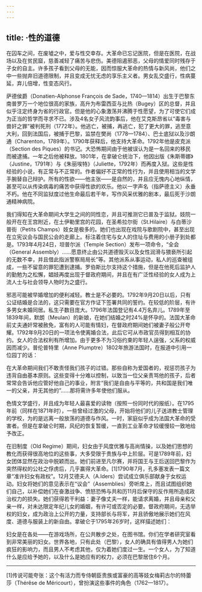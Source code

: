 ```yaml
---
---
---
```

title: ·性的道德
---




在囚车之间，在废墟之中，爱与性交幸存。大革命已忘记医院，但是在医院，在战场以及在贫民窟，慈善减轻了痛苦与悲伤。美德阻遏邪恶，父母的情爱同时残存于子女的自主。许多孩子看到父母的无能，因而惊服大革命的热情与新风尚，他们之中一些抛弃旧道德限制，并且变成无忧无虑的享乐主义者。男女乱交盛行，性病蔓延，弃儿倍增，性变态风行。

萨德侯爵（Donatien-Alphonse François de Sade，1740—1814）出生于巴黎东南普罗万一个地位很高的家族，高升为布雷西亚与比热（Bugey）区的总督，并且似乎注定终身为省的行政官。但是他的心象激荡并沸腾于性愿望，为了可使它们成为正当的哲学而寻求不已。涉及4名女子风流韵事后，他在艾克斯昂省以“毒害与兽奸之罪”被判死刑（1772年）。他逃亡，被捕，再逃亡，犯了更大的罪，逃至意大利，回到法国后，被捕于巴黎，监禁在樊尚（1778—1784）、巴士底狱以及沙朗通（Charenton，1789年）。1790年获释后，他支持大革命。1792年他是皮克派（Section des Piques）的书记。大恐怖期间由于他被误认为是一名回来的移民而被逮捕。一年之后他被释放。1801年，在拿破仑统治下，他因出版《朱斯蒂娜》（Justine，1791年）与《朱丽埃特》（Juliette，1792年）而再度入狱。这些是性经验的小说，有正常与不正常的。作者偏好不正常的性行为，并且使用相当的文学手腕替自己辩护。所有的性欲——他主张——是自然的，并且应无愧内心地纵情，甚至可以从传染病毒的痛苦中获得性欲的欢乐。他以一字声名（指萨德主义）永垂不朽。他在不同监狱度过他生命最后若干年，写作风采优雅的剧本，最后死于沙朗通精神病院。

我们得知在大革命期间大学生之间的同性恋，并且可推测它已普及于监狱。妓院一般开在在王宫附近，在土伊勒里宫的花园，在圣希拉尔街（St.Hilaire）与白蒂沙普街（Petits Champs）妓女是极多的。她们也出现在戏院与歌剧院中，甚至出现在立宪议会与国民公会的走廊上。标注着住宅与女人的住址与费用的小册子到处都是。1793年4月24日，坦普尔派（Temple Section）发布一项命令，“全会（General Assembly）……愿意终止由公共道德毁灭以及女性润滑与猥亵所引起的无数不幸，并且借此指派警察局局长”等。其他派系从事运动，私人的巡查被组成，一些不留意的罪犯遭到逮捕。罗伯斯比尔支持这个措施，但是在他死后监护人的勤勉为之松懈，娼妓再度出现于督政府期间，并且在有广泛性经验的女人成为上流人士与社会领导人物时为之盛行。

邪恶可能被早婚增加的便利减轻。教士是不必要的。1792年9月20日以后，只有公证结婚是合法的，这只需要在官方作证下签署共同的誓约。在较低的阶层，有许多男女未婚同居。私生子数目庞大。1796年法国登记有4.4万名弃儿。1789年至1839年间，默朗（Meulan）的新娘，在她们结婚之时24%是怀孕的。法国大革命前丈夫通奸常被赦免，富有的人可能有情妇，在督政府期间她们被妻子般公开夸耀。1792年9月20日的一项法令使离婚合法，此后它可从市政官员得到相互的协约。女人的合法权利有所增加。由于更多不为习俗约束的年轻人逞强，父系的权威因而减少。普伦普特里（Anne Plumptre）1802年旅游法国时，在报道中引用一位园丁的话：

在大革命期间我们不敢责怪我们孩子的过错。那些自称为爱国者的，视惩罚孩子为违背自由基本原则。这些变得十分难以控制，以致当一位父亲责骂他的孩子，后者常常会告诉他应管好他自己的事业，附言“我们是自由与平等的，共和国是我们唯一的父亲，并无其他的”……那将需许多年使他们服从。



色情文学盛行，并且成为年轻人最喜爱的读物（按照一份同时代的报纸）。在1795年前（同样在1871年时），一些曾经过激的父母，开始将他们的儿子送进教士管理的学校，为的是远离一般放荡的道德与作风。一时，家庭似乎成为法国大革命的受害者。但是在拿破仑时期，风纪的恢复暂缓，一直到工业革命才较缓慢较一致地给予改正。

在旧制度（Old Regime）期间，妇女由于风度优雅与高尚情操，以及她们思想的教化而获得很高地位的这些事，大多受限于贵族与中上阶层。可是1789年前，妇女团体显然在政治中脱颖而出。她们前进至凡尔赛，并将国王与王后送回巴黎作为突然得权的公社之俘虏后，几乎赢得大革命。[1]1790年7月，孔多塞发表一篇文章“准许妇女有政权”。12月艾德夫人（A.lders）尝试成立俱乐部献身于女权运动。妇女将她们的意见表示在“议会”（Assemblies）旁听席上，而且试图组织她们自己，以补偿她们在奋激战争、愤怒恐怖与共和历11月后保守的反作用所造成政治权力的损失。她们获得若干利益：妻子像丈夫一样，能请求离婚，并且母亲和父亲一样，对未达限定年纪儿女的婚姻，有许可或否定的必要。督政府期间，无选举权的妇女，成为政治上公开的力量，支持部长与将军，并且骄傲地展示她们在风度、道德与服装上的新自由。拿破仑于1795年26岁时，这样描述她们：

妇女是在各处——在游戏场所，在公共散步之处，在图书馆。你们在学者研究室看到非常美丽的妇女。世界各地，只有此处（巴黎），女人的确具有值得男人为她们疯狂的影响力，而且男人不考虑其他，仅为着她们度过一生。一个女人，为了知道什么是应给予她的，以及什么是她应有的权力，必须在巴黎居住6个月。





* * *



[1]传说可能夸张：这个有活力而专侍朝臣贵族或富豪的高等妓女梅莉古尔的特蕾莎（Thérêse de Méricourt），曾扮演这些事件的角色（1762—1817）。